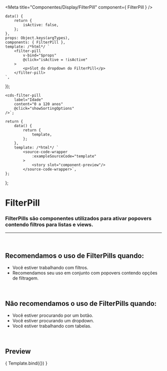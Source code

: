 
<Meta
	title="Componentes/Display/FilterPill"
	component={ FilterPill }
/>

	data() {
		return {
			isActive: false,
		};
	},
	props: Object.keys(argTypes),
	components: { FilterPill },
	template: /*html*/ `
		<filter-pill
			v-bind="$props"
			@click="isActive = !isActive"
		>
			<p>Slot do dropdown do FilterPill</p>
		</filter-pill>
	`,
});

	<cds-filter-pill 
		label="Idade"
		content="0 a 120 anos"
		@click="showSortingOptions"
	/>`;

	return {
		data() {
			return {
				template,
			};
		},
		template: /*html*/ `
			<source-code-wrapper
				:exampleSourceCode="template"
			>
				<story slot="component-preview"/>
			</source-code-wrapper>`,
	};
};

# FilterPill

### FilterPills são componentes utilizados para ativar popovers contendo filtros para listas e views.
---
<br />

## Recomendamos o uso de FilterPills quando:
- Você estiver trabalhando com filtros.
- Recomendamos seu uso em conjunto com popovers contendo opções de filtragem.

<br />

## Não recomendamos o uso de FilterPills quando:
- Você estiver procurando por um botão.
- Você estiver procurando um dropdown.
- Você estiver trabalhando com tabelas.

<br />

## Preview

<Canvas>
	<Story
		name="FilterPill"
		decorators={[docsDecorator]}
		args={{
			label: 'Idade',
			content: '0 a 120 anos',
		}}
	>
		{ Template.bind({}) }
	</Story>
</Canvas>

<ArgsTable story="FilterPill" />
